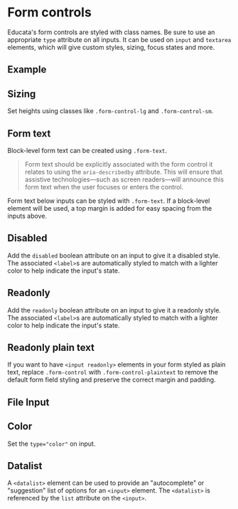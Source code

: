 

# Form controls

Educata's form controls are styled with class names. Be sure to use an appropriate `type` attribute on all inputs.
It can be used on `input` and `textarea` elements, which will give custom styles, sizing, focus states and more.

## Example

<Canvas of={FormControlStories.DefaultForm} className='bg-main' />

## Sizing

Set heights using classes like `.form-control-lg` and `.form-control-sm`.

<Canvas of={FormControlStories.FormControlSizing} className='bg-main' />

## Form text

Block-level form text can be created using `.form-text`.

> Form text should be explicitly associated with the form control it relates to using the `aria-describedby` attribute. This will ensure that assistive technologies—such as screen readers—will announce this form text when the user focuses or enters the control.

Form text below inputs can be styled with `.form-text`. If a block-level element will be used, a top margin is added for easy spacing from the inputs above.

<Canvas of={FormControlStories.FormText} className='bg-main' />

## Disabled

Add the `disabled` boolean attribute on an input to give it a disabled style. The associated `<label>`s are automatically styled to match with a lighter color to help indicate the input's state.

<Canvas of={FormControlStories.FormControlDisabled} className='bg-main' />

## Readonly

Add the `readonly` boolean attribute on an input to give it a readonly style. The associated `<label>`s are automatically styled to match with a lighter color to help indicate the input's state.

<Canvas of={FormControlStories.FormControlReadonly} className='bg-main' />

## Readonly plain text

If you want to have `<input readonly>` elements in your form styled as plain text, replace `.form-control` with `.form-control-plaintext` to remove the default form field styling and preserve the correct margin and padding.

<Canvas of={FormControlStories.FormControlPlainText} className='bg-main' />

## File Input

<Canvas of={FormControlStories.FormControlFileInput} className='bg-main' />

## Color

Set the `type="color"` on input.

<Canvas of={FormControlStories.FormControlColorInput} className='bg-main' />

## Datalist

A `<datalist>` element can be used to provide an "autocomplete" or "suggestion" list of options for an `<input>` element. The `<datalist>` is referenced by the `list` attribute on the `<input>`.

<Canvas of={FormControlStories.FormControlDataList} className='bg-main' />